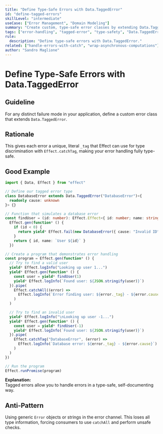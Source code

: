 ```yaml
---
title: "Define Type-Safe Errors with Data.TaggedError"
id: "define-tagged-errors"
skillLevel: "intermediate"
useCase: ["Error Management", "Domain Modeling"]
summary: "Create custom, type-safe error classes by extending Data.TaggedError to make error handling robust, predictable, and self-documenting."
tags: ["error-handling", "tagged-error", "type-safety", "Data.TaggedError", "errors"]
rule:
  description: "Define type-safe errors with Data.TaggedError."
related: ["handle-errors-with-catch", "wrap-asynchronous-computations"]
author: "Sandro Maglione"
---
```


# Define Type-Safe Errors with Data.TaggedError

## Guideline

For any distinct failure mode in your application, define a custom error class
that extends `Data.TaggedError`.

## Rationale

This gives each error a unique, literal `_tag` that Effect can use for type
discrimination with `Effect.catchTag`, making your error handling fully
type-safe.

## Good Example

```typescript
import { Data, Effect } from "effect"

// Define our tagged error type
class DatabaseError extends Data.TaggedError("DatabaseError")<{
  readonly cause: unknown
}> {}

// Function that simulates a database error
const findUser = (id: number): Effect.Effect<{ id: number; name: string }, DatabaseError> =>
  Effect.gen(function* () {
    if (id < 0) {
      return yield* Effect.fail(new DatabaseError({ cause: "Invalid ID" }))
    }
    return { id, name: `User ${id}` }
  })

// Create a program that demonstrates error handling
const program = Effect.gen(function* () {
  // Try to find a valid user
  yield* Effect.logInfo("Looking up user 1...")
  yield* Effect.gen(function* () {
    const user = yield* findUser(1)
    yield* Effect.logInfo(`Found user: ${JSON.stringify(user)}`)
  }).pipe(
    Effect.catchAll((error) =>
      Effect.logInfo(`Error finding user: ${error._tag} - ${error.cause}`)
    )
  )

  // Try to find an invalid user
  yield* Effect.logInfo("\nLooking up user -1...")
  yield* Effect.gen(function* () {
    const user = yield* findUser(-1)
    yield* Effect.logInfo(`Found user: ${JSON.stringify(user)}`)
  }).pipe(
    Effect.catchTag("DatabaseError", (error) =>
      Effect.logInfo(`Database error: ${error._tag} - ${error.cause}`)
    )
  )
})

// Run the program
Effect.runPromise(program)
```

**Explanation:**  
Tagged errors allow you to handle errors in a type-safe, self-documenting way.

## Anti-Pattern

Using generic `Error` objects or strings in the error channel. This loses all
type information, forcing consumers to use `catchAll` and perform unsafe
checks.
